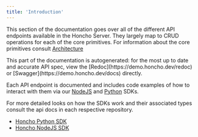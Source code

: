 ```yaml
---
title: 'Introduction'
---
```


This section of the documentation goes over all of the different API endpoints available in the Honcho 
Server. They largely map to CRUD operations for each of the core primitives. For information about the core
primitives consult [Architecture](/v2/documentation/core-concepts/architecture)

<Warning>
  This part of the documentation is autogenerated: for the most up to date and accurate API spec, view the 
  [Redoc](https://demo.honcho.dev/redoc) or [Swagger](https://demo.honcho.dev/docs) directly.
</Warning>

Each API endpoint is documented and includes code examples of how to interact with them via our [NodeJS](https://github.com/plastic-labs/honcho-node) and
[Python](https://github.com/plastic-labs/honcho-python) SDKs.

For more detailed looks on how the SDKs work and their associated types consult the api docs in each respective repository.

- [Honcho Python SDK](https://github.com/plastic-labs/honcho-python/blob/main/api.md)
- [Honcho NodeJS SDK](https://github.com/plastic-labs/honcho-node/blob/main/api.md)
